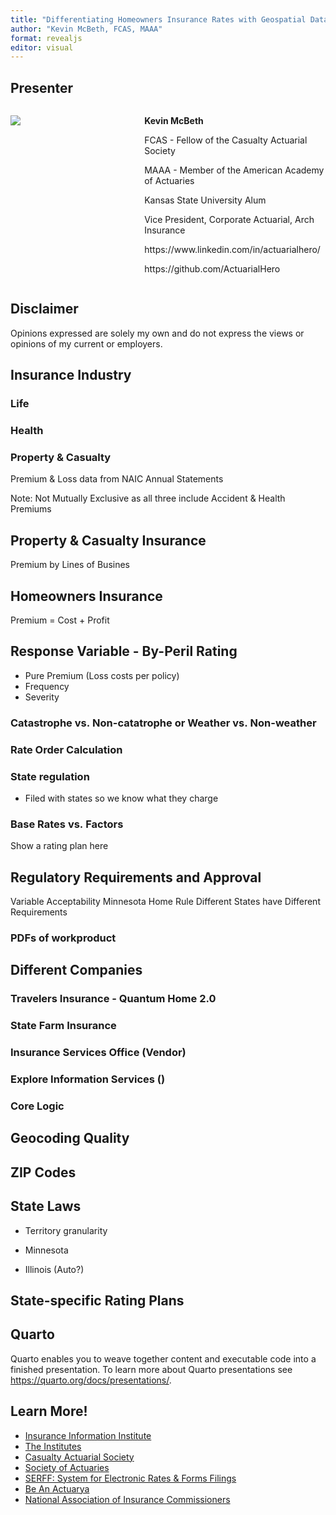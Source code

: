 ```yaml
---
title: "Differentiating Homeowners Insurance Rates with Geospatial Data"
author: "Kevin McBeth, FCAS, MAAA"
format: revealjs
editor: visual
---
```


## Presenter

::: columns
::: {.column width="40%"}
![](images/suit.jpeg)
:::

::: {.column width="60%"}
**Kevin McBeth**

FCAS - Fellow of the Casualty Actuarial Society

MAAA - Member of the American Academy of Actuaries

Kansas State University Alum

Vice President, Corporate Actuarial, Arch Insurance

https://www.linkedin.com/in/actuarialhero/

https://github.com/ActuarialHero

:::
:::

## Disclaimer

Opinions expressed are solely my own and do not express the views or opinions of my current or employers.

## Insurance Industry

### Life

### Health

### Property & Casualty

Premium & Loss data from NAIC Annual Statements

Note: Not Mutually Exclusive as all three include Accident & Health Premiums

## Property & Casualty Insurance

Premium by Lines of Busines

## Homeowners Insurance

Premium = Cost + Profit

## Response Variable - By-Peril Rating

-   Pure Premium (Loss costs per policy)
-   Frequency
-   Severity

### Catastrophe vs. Non-catatrophe or Weather vs. Non-weather

### Rate Order Calculation

### State regulation

-   Filed with states so we know what they charge

### Base Rates vs. Factors

Show a rating plan here

## Regulatory Requirements and Approval

Variable Acceptability Minnesota Home Rule Different States have Different Requirements

### PDFs of workproduct

## Different Companies

### Travelers Insurance - Quantum Home 2.0

### State Farm Insurance

### Insurance Services Office (Vendor)

### Explore Information Services ()

### Core Logic

## Geocoding Quality

## ZIP Codes

## State Laws

-   Territory granularity

-   Minnesota

-   Illinois (Auto?)

## State-specific Rating Plans

## Quarto

Quarto enables you to weave together content and executable code into a finished presentation. To learn more about Quarto presentations see <https://quarto.org/docs/presentations/>.

## Learn More!

-   [Insurance Information Institute](https://www.iii.org/)
-   [The Institutes](https://web.theinstitutes.org/)
-   [Casualty Actuarial Society](https://www.casact.org/)
-   [Society of Actuaries](https://www.soa.org/)
-   [SERFF: System for Electronic Rates & Forms Filings](https://www.serff.com/)
-   [Be An Actuarya](https://www.beanactuary.org/)
-   [National Association of Insurance Commissioners](https://content.naic.org/)
